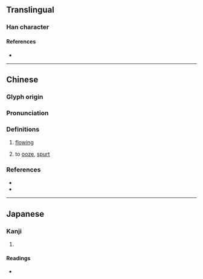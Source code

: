 {{character info}}
==Translingual==

===Han character===
{{Han char|rn=85|rad=水|as=11|sn=14|four=32112|canj=EYUH|ids=⿰氵彪}}

====References====
* {{Han ref|kx=0643.280|dkj=18074|dj=1051.090|hdz=31721.050|uh=6EEE|ud=28398|bh=E2A4|bd=58020}}

----

==Chinese==
{{zh-forms}}

===Glyph origin===
{{Han etym}}

===Pronunciation===
{{zh-pron
|m=biāo
|c=biu1,piu4
|mn=piu
|mc=
|oc=y
|cat=a,v
}}

===Definitions===
{{zh-hanzi}}

# {{lb|zh|of water}} [[flow]]ing
# {{lb|zh|Cantonese|Southwestern Mandarin|Xiang}} to [[ooze]], [[spurt]]

===References===
* {{R:twedu|B02248}}
* {{R:yue:mfccd}}

----

==Japanese==

===Kanji===
{{ja-kanji|grade=|rs=水11}}

# {{rfdef|ja|sort=水11}}

====Readings====
* {{ja-readings|on=[[ひゅう]] (hyū), [[ひゅ]] (hyu)|kun=[[ながれる]] (nagareru)}}